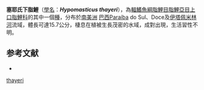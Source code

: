 {{Speciesbox
| status = NE
| status_system = IUCN3.1
| genus = Hypomasticus
| species = thayeri
| authority = [[Borodin|Borodin]], 1929
| synonyms = *''Leporinus thayeri''<br /><small>Borodin, 1929</small>
}}
'''塞耶氏下脂鯉'''（[[學名|學名]]：'''''Hypomasticus thayeri'''''），為[[輻鰭魚綱|輻鰭魚綱]][[脂鯉目|脂鯉目]][[脂鯉亞目|脂鯉亞目]][[上口脂鯉科|上口脂鯉科]]的其中一個[[種|種]]，分布於[[南美洲|南美洲]] [[巴西|巴西]]Paraíba do Sul、Doce及[[伊塔佩米林河|伊塔佩米林河]]流域，體長可達15.7公分，棲息在植被生長茂密的水域，成對出現，生活習性不明。

==参考文献==
{{refbegin}}
*{{FishBase_species|genus=Hypomasticus|species=thayeri|year=2013|month=8}}
{{refend}}
{{Taxonbar|from=Q6405468}}

[[Category:下脂鯉屬|thayeri]]


{{魚類小作品}}